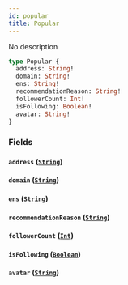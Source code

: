 ```yaml
---
id: popular
title: Popular
---
```



No description

```graphql
type Popular {
  address: String!
  domain: String!
  ens: String!
  recommendationReason: String!
  followerCount: Int!
  isFollowing: Boolean!
  avatar: String!
}
```


### Fields

#### `address` ([`String`](/cyberconnect-api/reference/scalars/string))




#### `domain` ([`String`](/cyberconnect-api/reference/scalars/string))




#### `ens` ([`String`](/cyberconnect-api/reference/scalars/string))




#### `recommendationReason` ([`String`](/cyberconnect-api/reference/scalars/string))




#### `followerCount` ([`Int`](/cyberconnect-api/reference/scalars/int))




#### `isFollowing` ([`Boolean`](/cyberconnect-api/reference/scalars/boolean))




#### `avatar` ([`String`](/cyberconnect-api/reference/scalars/string))







